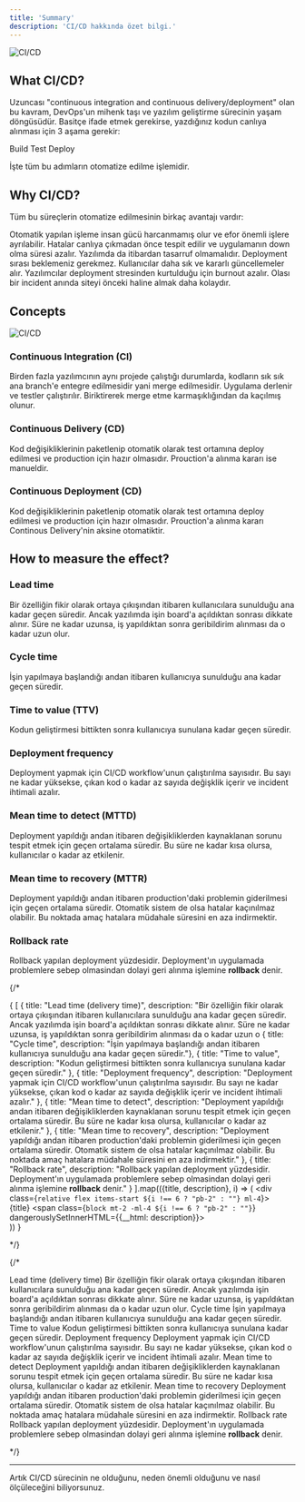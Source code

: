 ```yaml
---
title: 'Summary'
description: 'CI/CD hakkında özet bilgi.'
---
```


<img
  className="block mx-auto w-12"
  src="/images/ci-cd.png"
  alt="CI/CD"
/>

## What CI/CD?

Uzuncası "continuous integration and continuous delivery/deployment" olan bu kavram,
DevOps'un mihenk taşı ve yazılım geliştirme sürecinin yaşam döngüsüdür. Basitçe ifade
etmek gerekirse, yazdığınız kodun canlıya alınması için 3 aşama gerekir:


<div className="ml-4 flex flex-col">
  <Step stepNumber={1}><span className="block mt-2 -ml-4 pb-2 font-bold">Build</span></Step>
  <Step stepNumber={2}><span className="block mt-2 -ml-4 pb-2 font-bold">Test</span></Step>
  <Step stepNumber={3}><span className="block mt-2 -ml-4 font-bold">Deploy</span></Step>
</div>

İşte tüm bu adımların otomatize edilme işlemidir.

## Why CI/CD?

Tüm bu süreçlerin otomatize edilmesinin birkaç avantajı vardır:

<div className="ml-4 flex flex-col">
  <Step><span className="block mt-2 -ml-4 pb-2">Otomatik yapılan işleme insan gücü harcanmamış olur ve efor önemli işlere ayrılabilir.</span></Step>
  <Step><span className="block mt-2 -ml-4 pb-2">Hatalar canlıya çıkmadan önce tespit edilir ve uygulamanın down olma süresi azalır. Yazılımda da itibardan tasarruf olmamalıdır.</span></Step>
  <Step><span className="block mt-2 -ml-4 pb-2">Deployment sırası beklemeniz gerekmez. Kullanıcılar daha sık ve kararlı güncellemeler alır.</span></Step>
  <Step><span className="block mt-2 -ml-4 pb-2">Yazılımcılar deployment stresinden kurtulduğu için burnout azalır.</span></Step>
  <Step><span className="block mt-2 -ml-4">Olası bir incident anında siteyi önceki haline almak daha kolaydır.</span></Step>
</div>

## Concepts

<img
  className="block mx-auto w-12 rounded-lg"
  src="/images/ci-cd-2.png"
  alt="CI/CD"
/>

### Continuous Integration (CI)

Birden fazla yazılımcının aynı projede çalıştığı durumlarda, kodların sık sık
ana branch'e entegre edilmesidir yani merge edilmesidir. Uygulama derlenir ve
testler çalıştırılır. Biriktirerek merge etme karmaşıklığından da kaçılmış olunur.

### Continuous Delivery (CD)

Kod değişikliklerinin paketlenip otomatik olarak test ortamına deploy edilmesi ve
production için hazır olmasıdır. Prouction'a alınma kararı ise manueldir.

### Continuous Deployment (CD)

Kod değişikliklerinin paketlenip otomatik olarak test ortamına deploy edilmesi ve
production için hazır olmasıdır. Prouction'a alınma kararı Continous Delivery'nin
aksine otomatiktir.

## How to measure the effect?

### Lead time

Bir özelliğin fikir olarak ortaya çıkışından itibaren kullanıcılara sunulduğu ana kadar geçen süredir. Ancak yazılımda işin board'a açıldıktan sonrası dikkate alınır. Süre ne kadar uzunsa, iş yapıldıktan sonra geribildirim alınması da o kadar uzun olur.

### Cycle time

İşin yapılmaya başlandığı andan itibaren kullanıcıya sunulduğu ana kadar geçen süredir.

### Time to value (TTV)

Kodun geliştirmesi bittikten sonra kullanıcıya sunulana kadar geçen süredir.

### Deployment frequency

Deployment yapmak için CI/CD workflow'unun çalıştırılma sayısıdır. Bu sayı ne kadar yüksekse, çıkan kod o kadar az sayıda değişklik içerir ve incident ihtimali azalır.

### Mean time to detect (MTTD)

Deployment yapıldığı andan itibaren değişikliklerden kaynaklanan sorunu tespit etmek için geçen ortalama süredir. Bu süre ne kadar kısa olursa, kullanıcılar o kadar az etkilenir.

### Mean time to recovery (MTTR)

Deployment yapıldığı andan itibaren production'daki problemin giderilmesi için geçen ortalama süredir. Otomatik sistem de olsa hatalar kaçınılmaz olabilir. Bu noktada amaç hatalara müdahale süresini en aza indirmektir.

### Rollback rate

Rollback yapılan deployment yüzdesidir. Deployment'ın uygulamada problemlere sebep olmasindan dolayi geri alınma işlemine **rollback** denir.

{/* <div>
  {
    [
      { title: "Lead time (delivery time)", description: "Bir özelliğin fikir olarak ortaya çıkışından itibaren kullanıcılara sunulduğu ana kadar geçen süredir. Ancak yazılımda işin board'a açıldıktan sonrası dikkate alınır. Süre ne kadar uzunsa, iş yapıldıktan sonra geribildirim alınması da o kadar uzun o
      { title: "Cycle time", description: "İşin yapılmaya başlandığı andan itibaren kullanıcıya sunulduğu ana kadar geçen süredir."},
      { title: "Time to value", description: "Kodun geliştirmesi bittikten sonra kullanıcıya sunulana kadar geçen süredir." },
      { title: "Deployment frequency", description: "Deployment yapmak için CI/CD workflow'unun çalıştırılma sayısıdır. Bu sayı ne kadar yüksekse, çıkan kod o kadar az sayıda değişklik içerir ve incident ihtimali azalır." },
      { title: "Mean time to detect", description: "Deployment yapıldığı andan itibaren değişikliklerden kaynaklanan sorunu tespit etmek için geçen ortalama süredir. Bu süre ne kadar kısa olursa, kullanıcılar o kadar az etkilenir." },
      { title: "Mean time to recovery", description: "Deployment yapıldığı andan itibaren production'daki problemin giderilmesi için geçen ortalama süredir. Otomatik sistem de olsa hatalar kaçınılmaz olabilir. Bu noktada amaç hatalara müdahale süresini en aza indirmektir." },
      { title: "Rollback rate", description: "Rollback yapılan deployment yüzdesidir. Deployment'ın uygulamada problemlere sebep olmasindan dolayi geri alınma işlemine <b>rollback</b> denir." }
    ].map(({title, description}, i) => (
      <div class={`relative flex items-start ${i !== 6 ? "pb-2" : ""} ml-4`}>
        <div class="absolute w-px h-[calc(100%-2.75rem)] top-[2.75rem] bg-gray-200/70 dark:bg-white/10" />
        <div class="absolute ml-[-14px] py-2">
          <div class="w-7 h-7 shrink-0 rounded-lg bg-gray-100 dark:text-white dark:bg-[#26292E] text-sm text-gray-800 font-semibold flex items-center justify-center" />
        </div>
        <div class="w-full overflow-hidden pl-12 pr-px">
          <span class="block mt-2 -ml-4 font-bold">{title}</span>
          <span class={`block mt-2 -ml-4 ${i !== 6 ? "pb-2" : ""}`} dangerouslySetInnerHTML={{__html: description}}></span>
        </div>
      </div>
    ))
  }
</div> */}

{/* <div className="ml-4 flex flex-col">
  <Step>
    <span className="block mt-2 -ml-4 font-bold">Lead time (delivery time)</span>
    <span className="block mt-2 -ml-4 pb-2">
      Bir özelliğin fikir olarak ortaya çıkışından itibaren kullanıcılara sunulduğu ana kadar geçen süredir. Ancak yazılımda işin board'a açıldıktan sonrası dikkate alınır. Süre ne kadar uzunsa, iş yapıldıktan sonra geribildirim alınması da o kadar uzun olur.
    </span>
  </Step>
  <Step>
    <span className="block mt-2 -ml-4 font-bold">Cycle time</span>
    <span className="block mt-2 -ml-4 pb-2">
      İşin yapılmaya başlandığı andan itibaren kullanıcıya sunulduğu ana kadar geçen süredir.
    </span>
  </Step>
  <Step>
    <span className="block mt-2 -ml-4 font-bold">Time to value</span>
    <span className="block mt-2 -ml-4 pb-2">
      Kodun geliştirmesi bittikten sonra kullanıcıya sunulana kadar geçen süredir.
    </span>
  </Step>
    <Step>
    <span className="block mt-2 -ml-4 font-bold">Deployment frequency</span>
    <span className="block mt-2 -ml-4 pb-2">
      Deployment yapmak için CI/CD workflow'unun çalıştırılma sayısıdır. Bu sayı ne kadar yüksekse, çıkan kod o kadar az sayıda değişklik içerir ve incident ihtimali azalır.
    </span>
  </Step>
  <Step>
    <span className="block mt-2 -ml-4 font-bold">Mean time to detect</span>
    <span className="block mt-2 -ml-4 pb-2">
      Deployment yapıldığı andan itibaren değişikliklerden kaynaklanan sorunu tespit etmek için geçen ortalama süredir. Bu süre ne kadar kısa olursa, kullanıcılar o kadar az etkilenir.
    </span>
  </Step>
  <Step>
    <span className="block mt-2 -ml-4 font-bold">Mean time to recovery</span>
    <span className="block mt-2 -ml-4 pb-2">
      Deployment yapıldığı andan itibaren production'daki problemin giderilmesi için geçen ortalama süredir. Otomatik sistem de olsa hatalar kaçınılmaz olabilir. Bu noktada amaç hatalara müdahale süresini en aza indirmektir.
    </span>
  </Step>
  <Step>
    <span className="block mt-2 -ml-4 font-bold">Rollback rate</span>
    <span className="block mt-2 -ml-4 overflow-hidden">
      Rollback yapılan deployment yüzdesidir. Deployment'ın uygulamada problemlere sebep olmasindan dolayi geri alınma işlemine **rollback** denir.
    </span>
  </Step>
</div> */}

---

Artık CI/CD sürecinin ne olduğunu, neden önemli olduğunu ve nasıl ölçüleceğini biliyorsunuz.